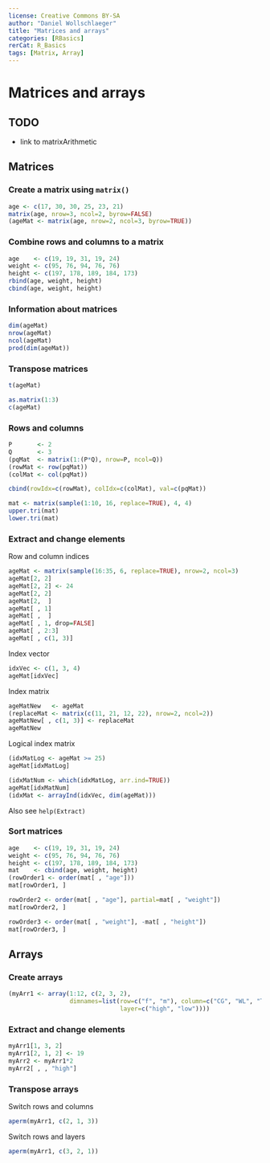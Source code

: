 ---
license: Creative Commons BY-SA
author: "Daniel Wollschlaeger"
title: "Matrices and arrays"
categories: [RBasics]
rerCat: R_Basics
tags: [Matrix, Array]
---

Matrices and arrays
=========================

TODO
-------------------------

 - link to matrixArithmetic

Matrices
-------------------------

### Create a matrix using `matrix()`

```{r}
age <- c(17, 30, 30, 25, 23, 21)
matrix(age, nrow=3, ncol=2, byrow=FALSE)
(ageMat <- matrix(age, nrow=2, ncol=3, byrow=TRUE))
```

### Combine rows and columns to a matrix

```{r}
age    <- c(19, 19, 31, 19, 24)
weight <- c(95, 76, 94, 76, 76)
height <- c(197, 178, 189, 184, 173)
rbind(age, weight, height)
cbind(age, weight, height)
```

### Information about matrices

```{r}
dim(ageMat)
nrow(ageMat)
ncol(ageMat)
prod(dim(ageMat))
```

### Transpose matrices

```{r}
t(ageMat)
```

```{r}
as.matrix(1:3)
c(ageMat)
```

### Rows and columns

```{r}
P       <- 2
Q       <- 3
(pqMat  <- matrix(1:(P*Q), nrow=P, ncol=Q))
(rowMat <- row(pqMat))
(colMat <- col(pqMat))
```

```{r}
cbind(rowIdx=c(rowMat), colIdx=c(colMat), val=c(pqMat))
```

```{r}
mat <- matrix(sample(1:10, 16, replace=TRUE), 4, 4)
upper.tri(mat)
lower.tri(mat)
```

### Extract and change elements

Row and column indices

```{r}
ageMat <- matrix(sample(16:35, 6, replace=TRUE), nrow=2, ncol=3)
ageMat[2, 2]
ageMat[2, 2] <- 24
ageMat[2, 2]
ageMat[2,  ]
ageMat[ , 1]
ageMat[ ,  ]
ageMat[ , 1, drop=FALSE]
ageMat[ , 2:3]
ageMat[ , c(1, 3)]
```

Index vector

```{r}
idxVec <- c(1, 3, 4)
ageMat[idxVec]
```

Index matrix

```{r}
ageMatNew   <- ageMat
(replaceMat <- matrix(c(11, 21, 12, 22), nrow=2, ncol=2))
ageMatNew[ , c(1, 3)] <- replaceMat
ageMatNew
```

Logical index matrix

```{r}
(idxMatLog <- ageMat >= 25)
ageMat[idxMatLog]
```

```{r}
(idxMatNum <- which(idxMatLog, arr.ind=TRUE))
ageMat[idxMatNum]
(idxMat <- arrayInd(idxVec, dim(ageMat)))
```

Also see `help(Extract)`

### Sort matrices

```{r}
age    <- c(19, 19, 31, 19, 24)
weight <- c(95, 76, 94, 76, 76)
height <- c(197, 178, 189, 184, 173)
mat    <- cbind(age, weight, height)
(rowOrder1 <- order(mat[ , "age"]))
mat[rowOrder1, ]
```

```{r}
rowOrder2 <- order(mat[ , "age"], partial=mat[ , "weight"])
mat[rowOrder2, ]
```

```{r}
rowOrder3 <- order(mat[ , "weight"], -mat[ , "height"])
mat[rowOrder3, ]
```

Arrays
-------------------------

### Create arrays

```{r}
(myArr1 <- array(1:12, c(2, 3, 2),
                 dimnames=list(row=c("f", "m"), column=c("CG", "WL", "T"),
                               layer=c("high", "low"))))
```

### Extract and change elements

```{r}
myArr1[1, 3, 2]
myArr1[2, 1, 2] <- 19
myArr2 <- myArr1*2
myArr2[ , , "high"]
```

### Transpose arrays

Switch rows and columns

```{r}
aperm(myArr1, c(2, 1, 3))
```

Switch rows and layers

```{r}
aperm(myArr1, c(3, 2, 1))
```
